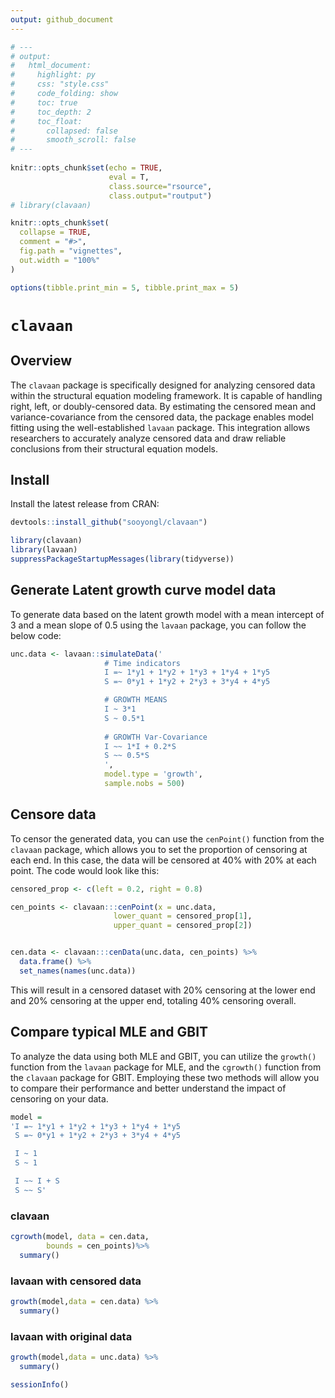 ---
output: github_document
---

```{r setup, include=FALSE}
# ---
# output:
#   html_document:
#     highlight: py
#     css: "style.css"
#     code_folding: show
#     toc: true
#     toc_depth: 2
#     toc_float:
#       collapsed: false
#       smooth_scroll: false
# ---
        
knitr::opts_chunk$set(echo = TRUE, 
                      eval = T,
                      class.source="rsource",
                      class.output="routput")
# library(clavaan)

knitr::opts_chunk$set(
  collapse = TRUE,
  comment = "#>",
  fig.path = "vignettes",
  out.width = "100%"
)

options(tibble.print_min = 5, tibble.print_max = 5)
```

# `clavaan` 

## Overview

The `clavaan` package is specifically designed for analyzing censored data within the structural equation modeling framework. It is capable of handling right, left, or doubly-censored data. By estimating the censored mean and variance-covariance from the censored data, the package enables model fitting using the well-established `lavaan` package. This integration allows researchers to accurately analyze censored data and draw reliable conclusions from their structural equation models.


## Install

Install the latest release from CRAN:

```{r eval = F}
devtools::install_github("sooyongl/clavaan")
```

<!-- The documentation is available at [here](https://sooyongl.github.io/clavaan/). -->


```{r}
library(clavaan)
library(lavaan)
suppressPackageStartupMessages(library(tidyverse))
```

## Generate Latent growth curve model data

To generate data based on the latent growth model with a mean intercept of 3 and a mean slope of 0.5 using the `lavaan` package, you can follow the below code:

```{r}
unc.data <- lavaan::simulateData('
                     # Time indicators            
                     I =~ 1*y1 + 1*y2 + 1*y3 + 1*y4 + 1*y5
                     S =~ 0*y1 + 1*y2 + 2*y3 + 3*y4 + 4*y5

                     # GROWTH MEANS
                     I ~ 3*1
                     S ~ 0.5*1
                     
                     # GROWTH Var-Covariance
                     I ~~ 1*I + 0.2*S
                     S ~~ 0.5*S
                     ', 
                     model.type = 'growth',
                     sample.nobs = 500)
```



## Censore data

To censor the generated data, you can use the `cenPoint()` function from the `clavaan` package, which allows you to set the proportion of censoring at each end. In this case, the data will be censored at 40% with 20% at each point. The code would look like this:

```{r}
censored_prop <- c(left = 0.2, right = 0.8)

cen_points <- clavaan:::cenPoint(x = unc.data,
                       lower_quant = censored_prop[1],
                       upper_quant = censored_prop[2])


cen.data <- clavaan:::cenData(unc.data, cen_points) %>%
  data.frame() %>%
  set_names(names(unc.data))
```

This will result in a censored dataset with 20% censoring at the lower end and 20% censoring at the upper end, totaling 40% censoring overall.

## Compare typical MLE and GBIT {.tabset}

To analyze the data using both MLE and GBIT, you can utilize the `growth()` function from the `lavaan` package for MLE, and the `cgrowth()` function from the `clavaan` package for GBIT. Employing these two methods will allow you to compare their performance and better understand the impact of censoring on your data.

```{r}
model =
'I =~ 1*y1 + 1*y2 + 1*y3 + 1*y4 + 1*y5
 S =~ 0*y1 + 1*y2 + 2*y3 + 3*y4 + 4*y5

 I ~ 1
 S ~ 1

 I ~~ I + S
 S ~~ S'
```

### clavaan
<!-- <div class = "row"> -->
<!-- <div class = "col-md-6"> -->
```{r}
cgrowth(model, data = cen.data, 
        bounds = cen_points)%>%
  summary()
```
<!-- </div> -->

### lavaan with censored data
<!-- <div class = "col-md-6"> -->
```{r}
growth(model,data = cen.data) %>%
  summary()
```
<!-- </div> -->
<!-- </div> -->

### lavaan with original data
```{r}
growth(model,data = unc.data) %>%
  summary()
```


```{r}
sessionInfo()
```

